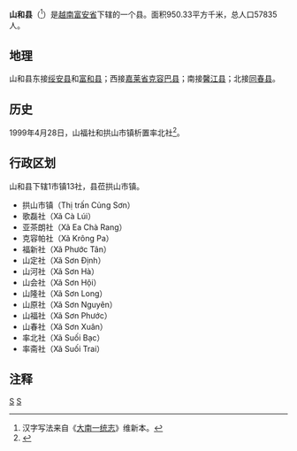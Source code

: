 {{Infobox Settlement
|name                   = 山和县
|settlement_type        = 县
|official_name          = 
|other_name             = 
|native_name            = {{lang|vi|Huyện Sơn Hòa}}
|nickname               = 
|motto                  = 
|image_skyline          = 
|imagesize              = 
|image_caption          = 
|image_flag             = 
|flag_size              = 
|image_seal             = 
|seal_size              = 
|image_shield           = 
|shield_size            = 
|image_blank_emblem     = 
|blank_emblem_size      = 
|image_map              = {{Infobox mapframe|frame-width=250|zoom=10}}
|mapsize                = 
|map_caption            = 
|image_map1             = LocationVietnamPhuYenSonHoa.png
|mapsize1               = 
|map_caption1           = 山和县在富安省的位置
|pushpin_map            = Vietnam
|pushpin_label_position = bottom
|pushpin_map_caption    = 山和县在越南的位置
|pushpin_map1           = 
|pushpin_label_position1= 
|pushpin_map_caption1   = 
|subdivision_type       = 国家
|subdivision_name       = {{flag|Vietnam}}
|subdivision_type1      = [[越南行政区划|省]]
|subdivision_name1      = [[富安省|富安省]]
|subdivision_type2      = 行政区划
|subdivision_name2      = 1市镇13社
|subdivision_type3      = 
|subdivision_name3      = 
|seat_type              = 县莅
|seat                   = {{link-vi|拱山市镇|Củng Sơn}}
|government_type        = 
|leader_title           = 
|leader_name            = 
|leader_title1          = 
|leader_name1           = 
|established_title      = 
|established_date       = 
|area_magnitude         = 
|unit_pref              = 
|area_footnotes         = 
|area_total_km2         = 950.33
|area_land_km2          = 
|area_water_km2         = 
|area_water_percent     = 
|area_urban_km2         = 
|area_metro_km2         = 
|population_as_of       = 2013年
|population_footnotes   = 
|population_note        = 
|population_total       = 60290
|population_density_km2 = auto
|population_metro             = 
|population_density_metro_km2 = 
|population_urban             = 
|population_density_urban_km2 = 
|timezone               = [[越南标准时间|越南标准时间]]
|utc_offset             = +7
|elevation_footnotes    = 
|elevation_m            = 
|coor_type              = 
|coordinates            = 
|postal_code_type       = 
|postal_code            = 
|area_code              = 
|website                = [https://sonhoa.phuyen.gov.vn 山和县电子信息门户网站]
|footnotes              = 
}}
'''山和县'''（{{vie|v='''Huyện Sơn Hòa'''|hn=縣山和}}<ref>汉字写法来自《[[大南一统志|大南一统志]]》维新本。</ref>）是[[越南|越南]][[富安省|富安省]]下辖的一个县。面积950.33平方千米，总人口57835人。

==地理==
山和县东接[[绥安县|绥安县]]和[[富和县|富和县]]；西接[[嘉莱省|嘉莱省]][[克容巴县|克容巴县]]；南接[[馨江县|馨江县]]；北接[[同春县_(越南)|同春县]]。

==历史==
1999年4月28日，山福社和拱山市镇析置率北社<ref>{{Cite web |url=https://thuvienphapluat.vn/van-ban/Bat-dong-san/Nghi-dinh-31-1999-ND-CP-thanh-lap-cac-phuong-xa-thuoc-thi-xa-Tuy-Hoa-va-huyen-Son-Hoa-tinh-Phu-Yen-45249.aspx |title=Nghị định 31/1999/NĐ-CP về việc thành lập các phường, xã thuộc thị xã Tuy Hoà và huyện Sơn Hoà, tỉnh Phú Yên |accessdate=2020-04-30 |archive-date=2018-07-15 |archive-url=https://web.archive.org/web/20180715064444/https://thuvienphapluat.vn/van-ban/Bat-dong-san/Nghi-dinh-31-1999-ND-CP-thanh-lap-cac-phuong-xa-thuoc-thi-xa-Tuy-Hoa-va-huyen-Son-Hoa-tinh-Phu-Yen-45249.aspx |dead-url=no }}</ref>。

==行政区划==
山和县下辖1市镇13社，县莅拱山市镇。
*拱山市镇（Thị trấn Củng Sơn）
*歌磊社（Xã Cà Lúi）
*亚茶朗社（Xã Ea Chà Rang）
*克容帕社（Xã Krông Pa）
*福新社（Xã Phước Tân）
*山定社（Xã Sơn Định）
*山河社（Xã Sơn Hà）
*山会社（Xã Sơn Hội）
*山隆社（Xã Sơn Long）
*山原社（Xã Sơn Nguyên）
*山福社（Xã Sơn Phước）
*山春社（Xã Sơn Xuân）
*率北社（Xã Suối Bạc）
*率斋社（Xã Suối Trai）

==注释==
{{reflist}}
{{富安省行政区划}}
{{越南南中部之县市镇区域划分}}

[[Category:富安省|S]]
[[Category:越南县份|S]]